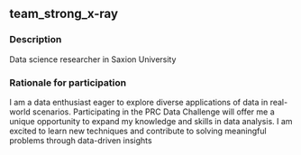 ## team_strong_x-ray

### Description
Data science researcher in Saxion University

### Rationale for participation
I am a data enthusiast eager to explore diverse applications of data in real-world scenarios. Participating in the PRC Data Challenge will offer me a unique opportunity to expand my knowledge and skills in data analysis. I am excited to learn new techniques and contribute to solving meaningful problems through data-driven insights

